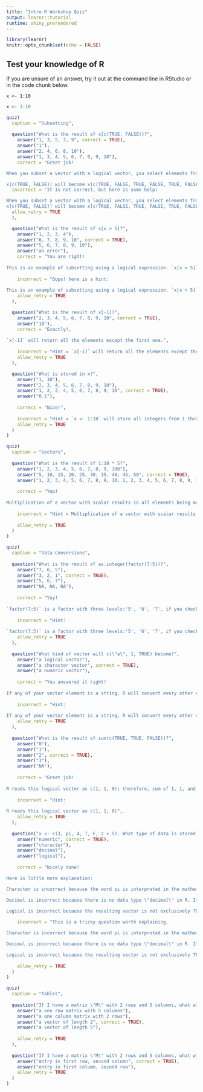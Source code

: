 ```yaml
---
title: "Intro R Workshop Quiz"
output: learnr::tutorial
runtime: shiny_prerendered
---
```


```r
library(learnr)
knitr::opts_chunk$set(echo = FALSE)
```


## Test your knowledge of R  

If you are unsure of an answer, try it out at the command line in RStudio or in the code chunk below.

`x <- 1:10`

```r
x <- 1:10

```
```r

quiz(
  caption = "Subsetting",
  
  question("What is the result of x[c(TRUE, FALSE)]?",
    answer("1, 3, 5, 7, 9", correct = TRUE),
    answer("1"),
    answer("2, 4, 6, 8, 10"),
    answer("1, 3, 4, 5, 6, 7, 8, 9, 10"),
    correct = "Great job!

When you subset a vector with a logical vector, you select elements from the vector that correspond to the position of TRUE. In this case, the length of your 'subsetting logical vector' is smaller than x; therefore, logical vector will repeat itself to become the same length as x. 

x[c(TRUE, FALSE)] will become x[c(TRUE, FALSE, TRUE, FALSE, TRUE, FALSE, TRUE, FALSE, TRUE, FALSE)]. This will pick first element i.e. 1 from x, drop the second element i.e. 2, pick the third element i.e. 3, and so on....",
  incorrect = "It is not correct, but here is some help:

When you subset a vector with a logical vector, you select elements from the vector that correspond to the position of TRUE. In this case, the length of your 'subsetting logical vector' is smaller than x; therefore, logical vector will repeat itself to become the same length as x. 
x[c(TRUE, FALSE)] will become x[c(TRUE, FALSE, TRUE, FALSE, TRUE, FALSE, TRUE, FALSE, TRUE, FALSE)]. This will pick first element i.e. 1 from x, drop the second element i.e. 2, pick the third element i.e. 3, and so on....",
  allow_retry = TRUE
  ),

  question("What is the result of x[x > 5]?",
    answer("1, 2, 3, 4"),
    answer("6, 7, 8, 9, 10", correct = TRUE),
    answer("5, 6, 7, 8, 9, 10"),
    answer("an error"),
    correct = "You are right!
    
This is an example of subsetting using a logical expression. `x[x > 5]` will select all elements from `x` that are greater than 5.",
    
    incorrect = "Oops! here is a hint:
    
This is an example of subsetting using a logical expression. `x[x > 5]` will select all elements from `x` that are greater than 5.",
    allow_retry = TRUE
  ),

  question("What is the result of x[-1]?",
    answer("2, 3, 4, 5, 6, 7, 8, 9, 10", correct = TRUE),
    answer("10"),
    correct = "Exactly!,
    
`x[-1]` will return all the elements except the first one.",
    
    incorrect = "Hint = `x[-1]` will return all the elements except the first one.",
    allow_retry = TRUE
  ),

  question("What is stored in x?",
    answer("1, 10"),
    answer("2, 3, 4, 5, 6, 7, 8, 9, 10"),
    answer("1, 2, 3, 4, 5, 6, 7, 8, 9, 10", correct = TRUE),
    answer("0.1"),
    
    correct = "Nice!",
    
    incorrect = "Hint = `x <- 1:10` will store all integers from 1 through 10 (both inclusive) in object named `x`",
    allow_retry = TRUE
  )
)
```

```r

quiz(
  caption = "Vectors",
  
  question("What is the result of 1:10 * 5?",
    answer("1, 2, 3, 4, 5, 6, 7, 8, 9, 100"),
    answer("5, 10, 15, 20, 25, 30, 35, 40, 45, 50", correct = TRUE),
    answer("1, 2, 3, 4, 5, 6, 7, 8, 9, 10, 1, 2, 3, 4, 5, 6, 7, 8, 9, 10, 1, 2, 3, 4, 5, 6, 7, 8, 9, 10, 1, 2, 3, 4, 5, 6, 7, 8, 9, 10, 1, 2, 3, 4, 5, 6, 7, 8, 9, 10,"),
    
    correct = "Yep!
    
Multiplication of a vector with scalar results in all elements being multiplied with that scalar.",
    
    incorrect = "Hint = Multiplication of a vector with scalar results in all elements being multiplied with that scalar.",
    
    allow_retry = TRUE
  )
)

```

```r
quiz(
  caption = "Data Conversions",
  
  question("What is the result of as.integer(factor(7:5))?",
    answer("7, 6, 5"),
    answer("3, 2, 1", correct = TRUE),
    answer("5, 6, 7"),
    answer("NA, NA, NA"),
    
    correct = "Yay!
    
`factor(7:5)` is a factor with three levels:'5', '6', '7', if you check structure of `factor(7:5)` by using `str(factor(7:5))`, you will see that it has a value of 3 2 1, which indicates that R stored the value of `factor(7:5)` as c(3, 2, 1) with associated levels of c('7', '6', '5').",
    
    incorrect = "Hint:
    
`factor(7:5)` is a factor with three levels:'5', '6', '7', if you check structure of `factor(7:5)` by using `str(factor(7:5))`, you will see that it has a value of 3 2 1, which indicates that R stored the value of `factor(7:5)` as c(3, 2, 1) with associated levels of c('7', '6', '5').",
    allow_retry = TRUE
  ),
  
  question("What kind of vector will c(\"a\", 1, TRUE) become?",
    answer("a logical vector"),
    answer("a character vector", correct = TRUE),
    answer("a numeric vector"),
    
    correct = "You answered it right!
    
If any of your vector element is a string, R will convert every other element to a string as well, which will end up with the resulting vector being a character vector",
    
    incorrect = "Hint:
    
If any of your vector element is a string, R will convert every other element to a string as well, which will end up with the resulting vector being a character vector",
    allow_retry = TRUE
  ),
  
  question("What is the result of sum(c(TRUE, TRUE, FALSE))?",
    answer("0"),
    answer("1"),
    answer("2", correct = TRUE),
    answer("3"),
    answer("NA"),
    
    correct = "Great job!
    
R reads this logical vector as c(1, 1, 0); therefore, sum of 1, 1, and 0 will result in 2",
    
    incorrect = "Hint:
    
R reads this logical vector as c(1, 1, 0)",
    allow_retry = TRUE
  ),
  
  question("x <- c(3, pi, 4, T, F, 2 > 5). What type of data is stored in x?",
    answer("numeric", correct = TRUE),
    answer("character"),
    answer("decimal"),
    answer("logical"),
    
    correct = "Nicely done!

Here is little more explanation:

Character is incorrect because the word pi is interpreted in the mathematical sense and not as characters because there are no quotes around it. Only        words that have a mathematical interpretation and are included in the base package of R will be interpreted as numeric data.

Decimal is incorrect because there is no data type \"decimal\" in R. It is either double (which is the equivalent of decimal) or numeric.

Logical is incorrect because the resulting vector is not exclusively TRUE and FALSE, so results of logical expressions are converted to the numeric          equivalent (T = 1, F = 0).",
    
    incorrect = "This is a tricky question worth explaining.

Character is incorrect because the word pi is interpreted in the mathematical sense and not as characters because there are no quotes around it. Only        words that have a mathematical interpretation and are included in the base package of R will be interpreted as numeric data.

Decimal is incorrect because there is no data type \"decimal\" in R. It is either double (which is the equivalent of decimal) or numeric.

Logical is incorrect because the resulting vector is not exclusively TRUE and FALSE, so results of logical expressions are converted to the numeric          equivalent (T = 1, F = 0).",
    
    allow_retry = TRUE
  )
)

```

```r

quiz(
  caption = "Tables",
  
  question("If I have a matrix \"M\" with 2 rows and 5 columns, what will M[ , 1] return?",
    answer("a one row matrix with 5 columns"),
    answer("a one column matrix with 2 rows"),
    answer("a vector of length 2", correct = TRUE),
    answer("a vector of length 5"),
    
    allow_retry = TRUE
  ),
  
  question("If I have a matrix \"M\" with 2 rows and 5 columns, what will M[1, 2] give me?",
    answer("entry in first row, second column", correct = TRUE),
    answer("entry in first column, second row"),
    allow_retry = TRUE
  )
)

```
